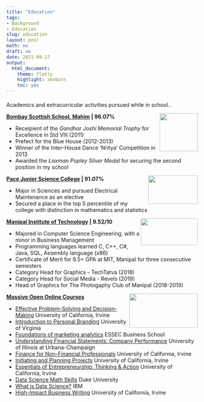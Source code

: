 ```yaml
---
title: "Education"
tags:
- Background
- Education
slug: education
layout: post
math: no
draft: no
date: 2021-09-17
output:
  html_document:
    theme: flatly
    highlight: zenburn
    toc: yes
---
```

#### 

Academics and extracurricular activities pursued while in school..

<!--img align="left" width="100" height="100" src="/images/wallpaper1.jpg"-->


<img align="right" top="1200" width="100" height="100" topmargin="5000" src="/images/BSS.png">

**[Bombay Scottish School, Mahim](https://bombayscottish.in/mahim/home.php) | 96.07% **

* Receipient of the *Gandhar Joshi Memorial Trophy* for Excellence in Std VIII (2011) 
* Prefect for the Blue House (2012-2013)
* Winner of the Inter-House Dance 'Nritya' Competition in 2013
* Awarded the *Laxman Popley Silver Medal* for securing the second position in my school

<img align="right" top="1200" width="130" height="75" topmargin="5000" src="/images/pace.jpg">

**[Pace Junior Science College](http://www.pacejuniorsciencecollege.com/) | 91.07%** 

* Major in Sciences and pursued Electrical Maintenance as an elective 
* Secured a place in the top 5 percentile of my college with distinction in mathematics and statistics


<img align="right" top="1200" width="150" height="70" topmargin="5000" src="/images/MU.png">

**[Manipal Institute of Technology](https://manipal.edu/mit.html) | 9.52/10**

* Majored in Computer Science Engineering, with a minor in Business Management
* Programming languages learned C, C++, C#, Java, SQL, Assembly language (x86)
* Certificate of Merit for 9.5+ GPA at MIT, Manipal for three consecutive semesters
* Category Head for Graphics - TechTatva (2018)
* Category Head for Social Media - Revels (2019)
* Head of Graphics for The Photogaphy Club of Manipal (2018-2019)


<img align="right" top="1200" width="180" height="90" topmargin="5000" src="/images/coursera.png">


**[Massive Open Online Courses](https://www.classcentral.com/help/moocs)**



* [Effective Problem-Solving and Decision-Making](https://www.coursera.org/account/accomplishments/records/U8B5YW4PVYPE) 
University of California, Irvine
* [Introduction to Personal Branding](https://www.coursera.org/account/accomplishments/records/APDNPDVYXTKD)
University of Virginia
* [Foundations of marketing analytics](https://www.coursera.org/account/accomplishments/records/AMJYVB3PZ4HH)
ESSEC Business School
* [Understanding Financial Statements: Company Performance](https://www.coursera.org/account/accomplishments/records/E7LF669GUQ62)
University of Illinois at Urbana-Champaign
* [Finance for Non-Financial Professionals](https://www.coursera.org/account/accomplishments/records/Q3Z93RQTEW8B)
University of California, Irvine
* [Initiating and Planning Projects](https://www.coursera.org/account/accomplishments/records/E4DJWACLZMEG)
University of California, Irvine
* [Essentials of Entrepreneurship: Thinking & Action](https://www.coursera.org/account/accomplishments/records/HM36NEVDUPGZ)
University of California, Irvine
* [Data Science Math Skills](https://www.coursera.org/account/accomplishments/records/BVTNKSKUHD6E)
Duke University
* [What is Data Science?](https://www.coursera.org/account/accomplishments/records/7W7FSFK6DDPG)
IBM
* [High-Impact Business Writing](https://www.coursera.org/account/accomplishments/records/QMPQT7Q8XGW2)
University of California, Irvine

